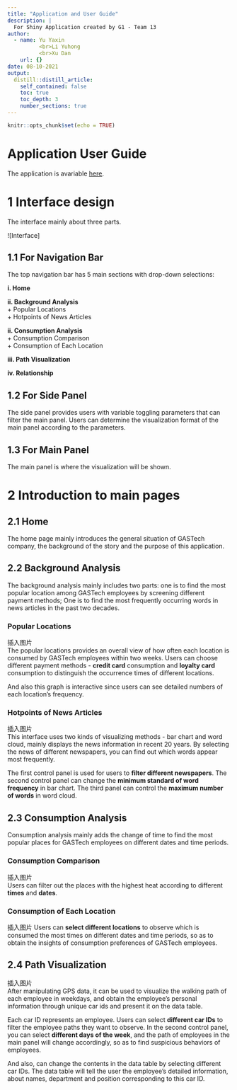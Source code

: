 ```yaml
---
title: "Application and User Guide"
description: |
  For Shiny Application created by G1 - Team 13
author:
  - name: Yu Yaxin    
          <br>Li Yuhong      
          <br>Xu Dan  
    url: {}
date: 08-10-2021
output:
  distill::distill_article:
    self_contained: false
    toc: true
    toc_depth: 3
    number_sections: true
---
```



```r
knitr::opts_chunk$set(echo = TRUE)
```

# Application User Guide

The application is avariable [here](https://liyuhong0110.shinyapps.io/Project_Application/).

# 1 Interface design
The interface mainly about three parts.

![Interface]

## 1.1 For Navigation Bar
The top navigation bar has 5 main sections with drop-down selections:  

**i. Home**  

**ii. Background Analysis**  
    + Popular Locations  
    + Hotpoints of News Articles  
    
**ii. Consumption Analysis**  
    + Consumption Comparison  
    + Consumption of Each Location  
    
**iii. Path Visualization**

**iv. Relationship**


## 1.2 For Side Panel
The side panel provides users with variable toggling parameters that can filter the main panel. Users can determine the visualization format of the main panel according to the parameters.

## 1.3 For Main Panel
The main panel is where the visualization will be shown.

# 2 Introduction to main pages 
## 2.1 Home
The home page mainly introduces the general situation of GASTech company, the background of the story and the purpose of this application.

## 2.2 Background Analysis
The background analysis mainly includes two parts: one is to find the most popular location among GASTech employees by screening different payment methods; One is to find the most frequently occurring words in news articles in the past two decades.

### Popular Locations 
插入图片      
The popular locations provides an overall view of how often each location is consumed by GASTech employees within two weeks. Users can choose different payment methods - **credit card** consumption and **loyalty card** consumption to distinguish the occurrence times of different locations.

And also this graph is interactive since users can see detailed numbers of each location's frequency.

### Hotpoints of News Articles
插入图片  
This interface uses two kinds of visualizing methods - bar chart and word cloud, mainly displays the news information in recent 20 years. By selecting the news of different newspapers, you can find out which words appear most frequently.

The first control panel is used for users to **filter different newspapers**. The second control panel can change the **minimum standard of word frequency** in bar chart. The third panel can control the **maximum number of words** in word cloud.

## 2.3 Consumption Analysis
Consumption analysis mainly adds the change of time to find the most popular places for GASTech employees on different dates and time periods.

### Consumption Comparison
插入图片    
Users can filter out the places with the highest heat according to different **times** and **dates**.

### Consumption of Each Location
插入图片
Users can **select different locations** to observe which is consumed the most times on different dates and time periods, so as to obtain the insights of consumption preferences of GASTech employees.

## 2.4 Path Visualization
插入图片  
After manipulating GPS data, it can be used to visualize the walking path of each employee in weekdays, and obtain the employee's personal information through unique car ids and present it on the data table.

Each car ID represents an employee. Users can select **different car IDs** to filter the employee paths they want to observe. In the second control panel, you can select **different days of the week**, and the path of employees in the main panel will change accordingly, so as to find suspicious behaviors of employees.

And also, can change the contents in the data table by selecting different car IDs. The data table will tell the user the employee's detailed information, about names, department and position corresponding to this car ID.